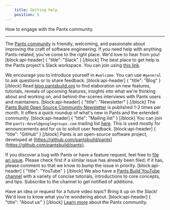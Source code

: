 ```yaml
---
    title: Getting help
    position: 5
---
```


How to engage with the Pants community.

---

The [Pants community](doc:the-pants-community) is friendly, welcoming, and passionate about improving the craft of software engineering. If you need help with anything Pants-related, you've come to the right place.  We'd love to hear from you!
[block:api-header]
{
  "title": "Slack"
}
[/block]
The best place to get help is the Pants project's Slack workspace. You can join using [this link](https://join.slack.com/t/pantsbuild/shared_invite/zt-d0uh0mok-RLvVosDiX6JDpvStH~bFBA).

We encourage you to introduce yourself in `#welcome`. You can use `#general` to ask questions or to share feedback.
[block:api-header]
{
  "title": "Blog"
}
[/block]
Read [blog.pantsbuild.org](https://blog.pantsbuild.org/) to find elaboration on new features, tutorials, reveals of upcoming features, insights into what we're thinking about and working on, and behind-the-scenes interviews with Pants users and maintainers.
[block:api-header]
{
  "title": "Newsletter"
}
[/block]
The [Pants Build Open Source Community Newsletter](https://newsletter.pantsbuild.org/) is published 1-2 times per month. It offers a quick roundup of what's new in Pants and the extended community.
[block:api-header]
{
  "title": "Mailing list"
}
[/block]
You can join the `pants-devel@googlegroups.com` mailing list [here](https://groups.google.com/forum/#!forum/pants-devel). This is used mostly for announcements and for us to solicit user feedback.
[block:api-header]
{
  "title": "GitHub"
}
[/block]
Pants is an open-source software project, developed at [https://github.com/pantsbuild/pants](https://github.com/pantsbuild/pants).

If you discover a bug with Pants or have a feature request, feel free to [file an issue](https://github.com/pantsbuild/pants/issues). Please check first if a similar issue has already been filed; if it has, please comment so that we know to bump the issue in priority.
[block:api-header]
{
  "title": "YouTube"
}
[/block]
We also have a [Pants Build YouTube channel](https://www.youtube.com/channel/UCCcfCbDqtqlCkFEuENsHlbQ) with a variety of concise tutorials, introductions to core concepts, and tips. Subscribe to the channel to get notified of additions.

Have an idea or request for a future video topic? Bring it up on the Slack! We'd love to know what you're wondering about.
[block:api-header]
{
  "title": "About us"
}
[/block]
[Learn more](doc:the-pants-community) about the Pants community.
